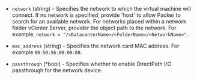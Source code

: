 <!-- Code generated from the comments of the NIC struct in builder/vsphere/iso/step_create.go; DO NOT EDIT MANUALLY -->

- `network` (string) - Specifies the network to which the virtual machine will connect. If no network is specified,
  provide 'host' to allow Packer to search for an available network. For networks placed
  within a network folder vCenter Server, provider the object path to the network.
  For example, `network = "/<DatacenterName>/<FolderName>/<NetworkName>"`.

- `mac_address` (string) - Specifies the network card MAC address. For example `00:50:56:00:00:00`.

- `passthrough` (\*bool) - Specifies whether to enable DirectPath I/O passthrough for the network device.

<!-- End of code generated from the comments of the NIC struct in builder/vsphere/iso/step_create.go; -->
